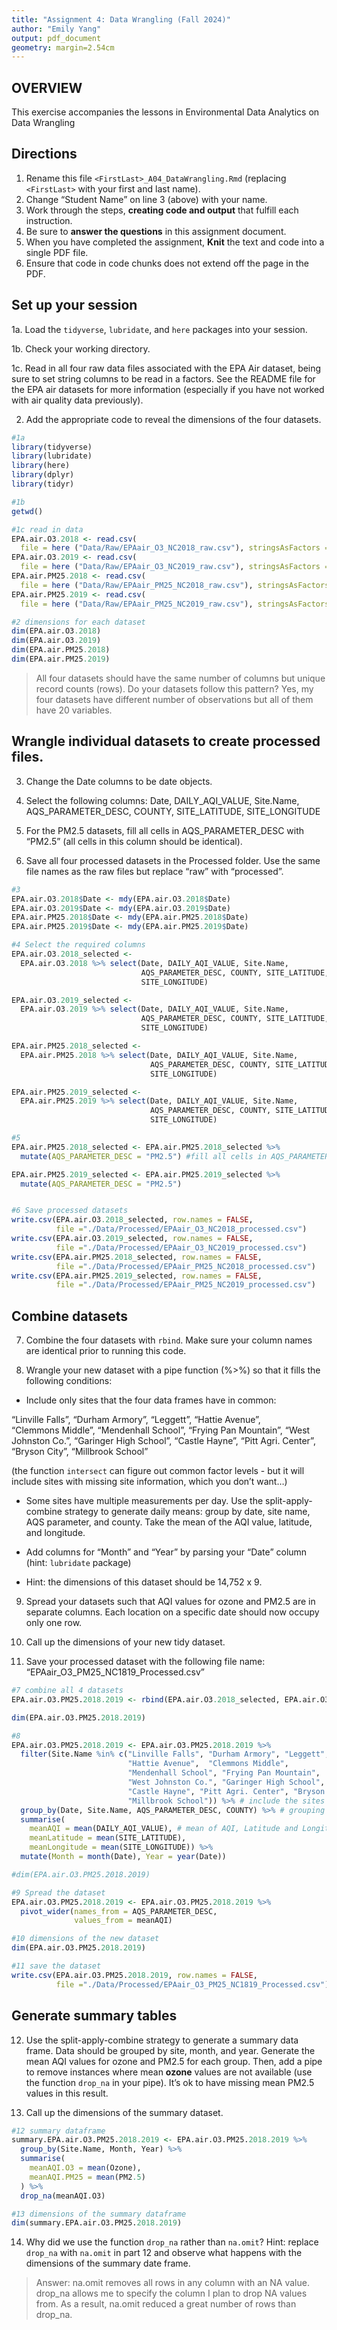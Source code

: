 ```yaml
---
title: "Assignment 4: Data Wrangling (Fall 2024)"
author: "Emily Yang"
output: pdf_document
geometry: margin=2.54cm
---
```


## OVERVIEW

This exercise accompanies the lessons in Environmental Data Analytics on Data Wrangling 

## Directions

1. Rename this file `<FirstLast>_A04_DataWrangling.Rmd` (replacing `<FirstLast>` with your first and last name).
2. Change "Student Name" on line 3 (above) with your name.
3. Work through the steps, **creating code and output** that fulfill each instruction.
4. Be sure to **answer the questions** in this assignment document.
5. When you have completed the assignment, **Knit** the text and code into a single PDF file.
6. Ensure that code in code chunks does not extend off the page in the PDF.


## Set up your session 

1a. Load the `tidyverse`,  `lubridate`, and `here` packages into your session.

1b. Check your working directory.

1c. Read in all four raw data files associated with the EPA Air dataset, being sure to set string columns to be read in a factors. See the README file for the EPA air datasets for more information (especially if you have not worked with air quality data previously). 

2. Add the appropriate code to reveal the dimensions of the four datasets. 

```r
#1a 
library(tidyverse)
library(lubridate)
library(here)
library(dplyr)
library(tidyr)

#1b 
getwd()

#1c read in data
EPA.air.O3.2018 <- read.csv(
  file = here ("Data/Raw/EPAair_O3_NC2018_raw.csv"), stringsAsFactors = T)
EPA.air.O3.2019 <- read.csv(
  file = here ("Data/Raw/EPAair_O3_NC2019_raw.csv"), stringsAsFactors = T)
EPA.air.PM25.2018 <- read.csv(
  file = here ("Data/Raw/EPAair_PM25_NC2018_raw.csv"), stringsAsFactors = T)
EPA.air.PM25.2019 <- read.csv(
  file = here ("Data/Raw/EPAair_PM25_NC2019_raw.csv"), stringsAsFactors = T)

#2 dimensions for each dataset
dim(EPA.air.O3.2018)
dim(EPA.air.O3.2019)
dim(EPA.air.PM25.2018)
dim(EPA.air.PM25.2019)

```

>All four datasets should have the same number of columns but unique record counts (rows). Do your datasets follow this pattern?
> Yes, my four datasets have different number of observations but all of them have 20 variables.


## Wrangle individual datasets to create processed files.

3. Change the Date columns to be date objects.

4. Select the following columns: Date, DAILY_AQI_VALUE, Site.Name, AQS_PARAMETER_DESC, COUNTY, SITE_LATITUDE, SITE_LONGITUDE

5. For the PM2.5 datasets, fill all cells in AQS_PARAMETER_DESC with "PM2.5" (all cells in this column should be identical).

6. Save all four processed datasets in the Processed folder. Use the same file names as the raw files but replace "raw" with "processed".

```r
#3
EPA.air.O3.2018$Date <- mdy(EPA.air.O3.2018$Date)
EPA.air.O3.2019$Date <- mdy(EPA.air.O3.2019$Date)
EPA.air.PM25.2018$Date <- mdy(EPA.air.PM25.2018$Date)
EPA.air.PM25.2019$Date <- mdy(EPA.air.PM25.2019$Date)

#4 Select the required columns
EPA.air.O3.2018_selected <- 
  EPA.air.O3.2018 %>% select(Date, DAILY_AQI_VALUE, Site.Name, 
                             AQS_PARAMETER_DESC, COUNTY, SITE_LATITUDE, 
                             SITE_LONGITUDE)

EPA.air.O3.2019_selected <- 
  EPA.air.O3.2019 %>% select(Date, DAILY_AQI_VALUE, Site.Name, 
                             AQS_PARAMETER_DESC, COUNTY, SITE_LATITUDE, 
                             SITE_LONGITUDE)

EPA.air.PM25.2018_selected <- 
  EPA.air.PM25.2018 %>% select(Date, DAILY_AQI_VALUE, Site.Name, 
                               AQS_PARAMETER_DESC, COUNTY, SITE_LATITUDE, 
                               SITE_LONGITUDE)

EPA.air.PM25.2019_selected <- 
  EPA.air.PM25.2019 %>% select(Date, DAILY_AQI_VALUE, Site.Name, 
                               AQS_PARAMETER_DESC, COUNTY, SITE_LATITUDE, 
                               SITE_LONGITUDE)

#5
EPA.air.PM25.2018_selected <- EPA.air.PM25.2018_selected %>%
  mutate(AQS_PARAMETER_DESC = "PM2.5") #fill all cells in AQS_PARAMETER_DESC with "PM2.5"

EPA.air.PM25.2019_selected <- EPA.air.PM25.2019_selected %>%
  mutate(AQS_PARAMETER_DESC = "PM2.5")


#6 Save processed datasets
write.csv(EPA.air.O3.2018_selected, row.names = FALSE, 
          file ="./Data/Processed/EPAair_O3_NC2018_processed.csv")
write.csv(EPA.air.O3.2019_selected, row.names = FALSE, 
          file ="./Data/Processed/EPAair_O3_NC2019_processed.csv")
write.csv(EPA.air.PM25.2018_selected, row.names = FALSE, 
          file ="./Data/Processed/EPAair_PM25_NC2018_processed.csv")
write.csv(EPA.air.PM25.2019_selected, row.names = FALSE, 
          file ="./Data/Processed/EPAair_PM25_NC2019_processed.csv")

```


## Combine datasets

7. Combine the four datasets with `rbind`. Make sure your column names are identical prior to running this code.

8. Wrangle your new dataset with a pipe function (%>%) so that it fills the following conditions: 

  * Include only sites that the four data frames have in common:  
    
  "Linville Falls", "Durham Armory", "Leggett", "Hattie Avenue",  
  "Clemmons Middle", "Mendenhall School", "Frying Pan Mountain", 
  "West Johnston Co.", "Garinger High School", "Castle Hayne", 
  "Pitt Agri. Center", "Bryson City", "Millbrook School" 
  
  (the function `intersect` can figure out common factor levels - but it will include sites with missing site information, which you don't want...) 

  * Some sites have multiple measurements per day. Use the split-apply-combine strategy to generate daily means: group by date, site name, AQS parameter, and county. Take the mean of the AQI value, latitude, and longitude.
  
  * Add columns for "Month" and "Year" by parsing your "Date" column (hint: `lubridate` package)
  
  * Hint: the dimensions of this dataset should be 14,752 x 9.

9. Spread your datasets such that AQI values for ozone and PM2.5 are in separate columns. Each location on a specific date should now occupy only one row.

10. Call up the dimensions of your new tidy dataset.

11. Save your processed dataset with the following file name: "EPAair_O3_PM25_NC1819_Processed.csv"

```r
#7 combine all 4 datasets
EPA.air.O3.PM25.2018.2019 <- rbind(EPA.air.O3.2018_selected, EPA.air.O3.2019_selected, EPA.air.PM25.2018_selected, EPA.air.PM25.2019_selected)

dim(EPA.air.O3.PM25.2018.2019)

#8 
EPA.air.O3.PM25.2018.2019 <- EPA.air.O3.PM25.2018.2019 %>% 
  filter(Site.Name %in% c("Linville Falls", "Durham Armory", "Leggett", 
                          "Hattie Avenue",  "Clemmons Middle", 
                          "Mendenhall School", "Frying Pan Mountain", 
                          "West Johnston Co.", "Garinger High School", 
                          "Castle Hayne", "Pitt Agri. Center", "Bryson City", 
                          "Millbrook School")) %>% # include the sites in common
  group_by(Date, Site.Name, AQS_PARAMETER_DESC, COUNTY) %>% # grouping
  summarise(
    meanAQI = mean(DAILY_AQI_VALUE), # mean of AQI, Latitude and Longitude
    meanLatitude = mean(SITE_LATITUDE),
    meanLongitude = mean(SITE_LONGITUDE)) %>% 
  mutate(Month = month(Date), Year = year(Date))

#dim(EPA.air.O3.PM25.2018.2019)  

#9 Spread the dataset
EPA.air.O3.PM25.2018.2019 <- EPA.air.O3.PM25.2018.2019 %>% 
  pivot_wider(names_from = AQS_PARAMETER_DESC,
              values_from = meanAQI)

#10 dimensions of the new dataset
dim(EPA.air.O3.PM25.2018.2019)

#11 save the dataset
write.csv(EPA.air.O3.PM25.2018.2019, row.names = FALSE, 
          file ="./Data/Processed/EPAair_O3_PM25_NC1819_Processed.csv")

```


## Generate summary tables

12. Use the split-apply-combine strategy to generate a summary data frame. Data should be grouped by site, month, and year. Generate the mean AQI values for ozone and PM2.5 for each group. Then, add a pipe to remove instances where mean **ozone** values are not available (use the function `drop_na` in your pipe). It's ok to have missing mean PM2.5 values in this result. 

13. Call up the dimensions of the summary dataset.

```r

#12 summary dataframe
summary.EPA.air.O3.PM25.2018.2019 <- EPA.air.O3.PM25.2018.2019 %>% 
  group_by(Site.Name, Month, Year) %>% 
  summarise(
    meanAQI.O3 = mean(Ozone),
    meanAQI.PM25 = mean(PM2.5)
  ) %>% 
  drop_na(meanAQI.O3)

#13 dimensions of the summary dataframe
dim(summary.EPA.air.O3.PM25.2018.2019)


```

14. Why did we use the function `drop_na` rather than `na.omit`? Hint: replace `drop_na` with `na.omit` in part 12 and observe what happens with the dimensions of the summary date frame.

> Answer: na.omit removes all rows in any column with an NA value. drop_na allows me to specify the column I plan to drop NA values from. As a result, na.omit reduced a great number of rows than drop_na.

